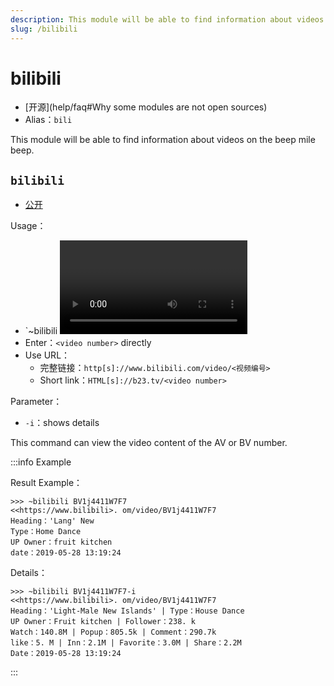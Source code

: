 ```yaml
---
description: This module will be able to find information about videos on the beep-mile video site
slug: /bilibili
---
```


# bilibili

-   [开源]\(help/faq#Why some modules are not open sources)
-   Alias：`bili`

This module will be able to find information about videos on the beep mile beep.

## `bilibili`

-   [公开](permissions)

Usage：

-   \`~bilibili <video number> [-i]
-   Enter：`<video number>` directly
-   Use URL：
    -   完整链接：`http[s]://www.bilibili.com/video/<视频编号>`
    -   Short link：`HTML[s]://b23.tv/<video number>`

Parameter：

-   `-i`：shows details

This command can view the video content of the AV or BV number.

:::info Example

Result Example：

```
>>> ~bilibili BV1j4411W7F7
<<https://www.bilibili>. om/video/BV1j4411W7F7
Heading：'Lang' New
Type：Home Dance
UP Owner：fruit kitchen
date：2019-05-28 13:19:24
```

Details：

```
>>> ~bilibili BV1j4411W7F7-i
<<https://www.bilibili>. om/video/BV1j4411W7F7
Heading：'Light-Male New Islands' | Type：House Dance
UP Owner：Fruit kitchen | Follower：238. k
Watch：140.8M | Popup：805.5k | Comment：290.7k
like：5. M | Inn：2.1M | Favorite：3.0M | Share：2.2M
Date：2019-05-28 13:19:24
```

:::
